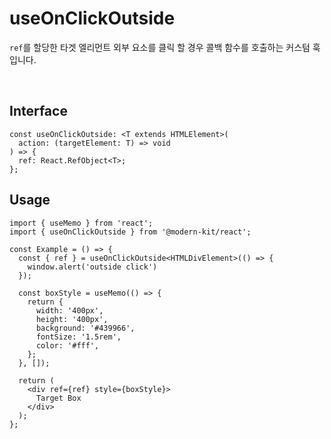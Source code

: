# useOnClickOutside

`ref`를 할당한 타겟 엘리먼트 외부 요소를 클릭 할 경우 콜백 함수를 호출하는 커스텀 훅입니다.

<br />

## Interface
```tsx
const useOnClickOutside: <T extends HTMLElement>(
  action: (targetElement: T) => void
) => {
  ref: React.RefObject<T>;
};
```

## Usage

```tsx
import { useMemo } from 'react';
import { useOnClickOutside } from '@modern-kit/react';

const Example = () => {
  const { ref } = useOnClickOutside<HTMLDivElement>(() => {
    window.alert('outside click')
  });
  
  const boxStyle = useMemo(() => {
    return {
      width: '400px',
      height: '400px',
      background: '#439966',
      fontSize: '1.5rem',
      color: '#fff',
    };
  }, []);

  return (
    <div ref={ref} style={boxStyle}>
      Target Box
    </div>
  );
};
```